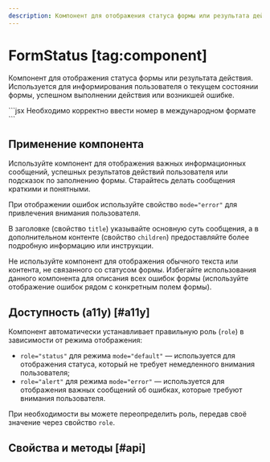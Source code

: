 ```yaml
---
description: Компонент для отображения статуса формы или результата действия.
---
```


<Overview group="forms">

# FormStatus [tag:component]

Компонент для отображения статуса формы или результата действия.
Используется для информирования пользователя о текущем состоянии формы, успешном выполнении действия или возникшей ошибке.

</Overview>

<Playground>
  ```jsx
  <FormStatus title="Некорректный мобильный номер" mode="error">
    Необходимо корректно ввести номер в международном формате
  </FormStatus>
  ```
</Playground>

## Применение компонента

Используйте компонент для отображения важных информационных сообщений, успешных результатов действий пользователя или подсказок
по заполнению формы. Старайтесь делать сообщения краткими и понятными.

При отображении ошибок используйте свойство `mode="error"` для привлечения внимания пользователя.

В заголовке (свойство `title`) указывайте основную суть сообщения, а в дополнительном контенте (свойство `children`)
предоставляйте более подробную информацию или инструкции.

Не используйте компонент для отображения обычного текста или контента, не связанного со статусом формы.
Избегайте использования данного компонента для описания всех ошибок формы (используйте отображение ошибок рядом с конкретным полем формы).

## Доступность (a11y) [#a11y]

Компонент автоматически устанавливает правильную роль (`role`) в зависимости от режима отображения:

- `role="status"` для режима `mode="default"` — используется для отображения статуса, который не требует
  немедленного внимания пользователя;
- `role="alert"` для режима `mode="error"` — используется для отображения важных сообщений об ошибках,
  которые требуют внимания пользователя.

При необходимости вы можете переопределить роль, передав своё значение через свойство `role`.

## Свойства и методы [#api]

<PropsTable name="FormStatus" />
